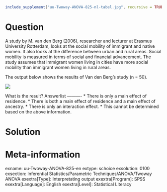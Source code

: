 ```r
include_supplement("uu-Twoway-ANOVA-825-nl-tabel.jpg", recursive = TRUE)
```

Question
========
  
A study by M. van den Berg (2006), researcher and lecturer at Erasmus University Rotterdam, looks at the social mobility of immigrant and native women. It also looks at the difference between urban and rural areas. Social mobility is measured in terms of social and financial advancement. The study assumes that immigrant women living in cities have more social mobility than immigrant women living in rural areas.

The output below shows the results of Van den Berg's study (n = 50).


![](uu-Twoway-ANOVA-825-nl-tabel.jpg)

What is the result? 
Answerlist
----------
* There is only a main effect of residence.
* There is both a main effect of residence and a main effect of ancestry.
* There is only an interaction effect.
* This cannot be determined based on the above information.


Solution
========

Meta-information
================
exname: uu-Twoway-ANOVA-825-en
extype: schoice
exsolution: 0100
exsection: Inferential Statistics/Parametric Techniques/ANOVA/Twoway ANOVA
exextra[Type]: Interpretating output
exextra[Program]: SPSS
exextra[Language]: English
exextra[Level]: Statistical Literacy
